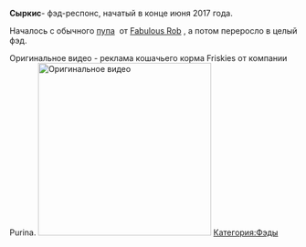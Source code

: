 '''Сыркис '''- фэд-респонс, начатый в конце июня 2017 года. {{Фэды
|title1=Сыркис
|image1=[[Файл:2017-12-01_14-53-04.png|thumb|left|250px]]
|плейлист=
[https://www.youtube.com/playlist?list=PL_fesBgFvMZL2VXAgu4ylsaaIiFCX61v5 Ссылка на плейлист]
}}

Началось с обычного [https://youtu.be/x9cOUazH3zQ пупа]  от [[ Fabulous Rob]] , а потом переросло в целый фэд. 

Оригинальное видео - реклама кошачьего корма Friskies от компании Purina. 
[[File:Friskies|thumb|303x303px|Оригинальное видео]]
[[Категория:Фэды]]